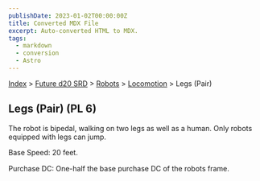 ```yaml
---
publishDate: 2023-01-02T00:00:00Z
title: Converted MDX File
excerpt: Auto-converted HTML to MDX.
tags:
  - markdown
  - conversion
  - Astro
---
```


[Index](-index) > [Future d20 SRD](future-d20-srd-index) > [Robots](future-d20-srd-robots-index) > [Locomotion](future-d20-srd-robots-locomotion-index) > Legs (Pair)

## Legs (Pair) (PL 6)

The robot is bipedal, walking on two legs as well as a human. Only robots equipped with legs can jump.

Base Speed: 20 feet.

Purchase DC: One-half the base purchase DC of the robots frame.
